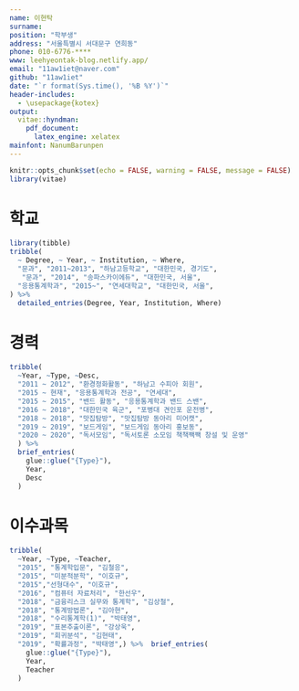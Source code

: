 ---
name: 이현탁
surname: 
position: "학부생"
address: "서울특별시 서대문구 연희동"
phone: 010-6776-****
www: leehyeontak-blog.netlify.app/
email: "11aw1iet@naver.com"
github: "11aw1iet"
date: "`r format(Sys.time(), '%B %Y')`"
header-includes:
  - \usepackage{kotex}
output:
  vitae::hyndman:
    pdf_document:
      latex_engine: xelatex
mainfont: NanumBarunpen      
---

```{r setup, include=FALSE}
knitr::opts_chunk$set(echo = FALSE, warning = FALSE, message = FALSE)
library(vitae)
```

# 학교

```{r}
library(tibble)
tribble(
  ~ Degree, ~ Year, ~ Institution, ~ Where,
  "문과", "2011~2013", "하남고등학교", "대한민국, 경기도",
   "문과", "2014", "송파스카이에듀", "대한민국, 서울",
  "응용통계학과", "2015~", "연세대학교", "대한민국, 서울",
) %>% 
  detailed_entries(Degree, Year, Institution, Where)
```

# 경력

```{r}
tribble(
  ~Year, ~Type, ~Desc,
  "2011 ~ 2012", "환경정화활동", "하남고 수피아 회원",
  "2015 ~ 현재", "응용통계학과 전공", "연세대",
  "2015 ~ 2015", "밴드 활동", "응용통계학과 밴드 스밴",
  "2016 ~ 2018", "대한민국 육군", "포병대 견인포 운전병",
  "2018 ~ 2018", "맛집탐방", "맛집탐방 동아리 미어캣",
  "2019 ~ 2019", "보드게임", "보드게임 동아리 홍보동",
  "2020 ~ 2020", "독서모임", "독서토론 소모임 책책짹짹 창설 및 운영"
  ) %>% 
  brief_entries(
    glue::glue("{Type}"),
    Year, 
    Desc
  )
```

# 이수과목

```{r}
tribble(
  ~Year, ~Type, ~Teacher,
  "2015", "통계학입문", "김철응",
  "2015", "미분적분학", "이호규",
  "2015","선형대수", "이호규",
  "2016", "컴퓨터 자료처리", "한선우",
  "2018", "금융리스크 실무와 통계학", "김상철",
  "2018", "통계방법론", "김아현",
  "2018", "수리통계학(1)", "박태영",
  "2019", "표본추출이론", "강상욱",
  "2019", "회귀분석", "김현태",
  "2019", "확률과정", "박태영",) %>%  brief_entries(
    glue::glue("{Type}"),
    Year, 
    Teacher
  )    
```